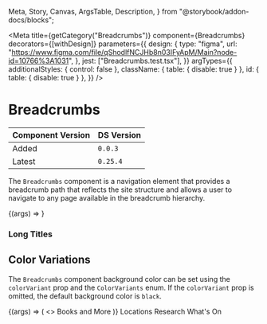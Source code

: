   Meta,
  Story,
  Canvas,
  ArgsTable,
  Description,
} from "@storybook/addon-docs/blocks";


<Meta
  title={getCategory("Breadcrumbs")}
  component={Breadcrumbs}
  decorators={[withDesign]}
  parameters={{
    design: {
      type: "figma",
      url:
        "https://www.figma.com/file/qShodlfNCJHb8n03IFyApM/Main?node-id=10766%3A1031",
    },
    jest: ["Breadcrumbs.test.tsx"],
  }}
  argTypes={{
    additionalStyles: { control: false },
    className: { table: { disable: true } },
    id: { table: { disable: true } },
  }}
/>

# Breadcrumbs

| Component Version | DS Version |
| ----------------- | ---------- |
| Added             | `0.0.3`    |
| Latest            | `0.25.4`   |

<Description of={Breadcrumbs} />

The `Breadcrumbs` component is a navigation element that provides a breadcrumb path that reflects the site structure and allows a user to navigate to any page available in the breadcrumb hierarchy.

<Canvas withToolbar>
  <Story
    name="Breadcrumbs Props"
    args={{
      breadcrumbsData: [
        { url: "#", text: "Parent" },
        { url: "#", text: "Child" },
        { url: "#", text: "Grandchild" },
      ],
      id: "init-breadcrumbs",
    }}
  >
    {(args) => <Breadcrumbs {...args} />}
  </Story>
</Canvas>

<ArgsTable story="Breadcrumbs Props" />

### Long Titles

<Canvas>
  <DSProvider>
    <Breadcrumbs
      breadcrumbsData={[
        { url: "#", text: "Parent with a Long Name" },
        { url: "#", text: "Child with an Even Longer Name" },
        {
          url: "#",
          text: "Grandchild with an Exceptionally Long Name",
        },
        {
          url: "#",
          text:
            "Great-Grandchild with the Longest Name That Will Wrap onto the Second Line of the Breadcrumb Component Under the Right Circumstances",
        },
      ]}
    />
  </DSProvider>
</Canvas>

## Color Variations

The `Breadcrumbs` component background color can be set using the `colorVariant` prop and the `ColorVariants` enum. If the `colorVariant` prop is omitted, the default background color is `black`.

<Canvas>
  <Story
    name="Color Variations"
    args={{
      colorVariant: ColorVariants.BooksAndMore,
    }}
  >
    {(args) => (
      <>
        <Heading level={HeadingLevels.Three}>Books and More</Heading>
        <Breadcrumbs
          breadcrumbsData={[
            { url: "#", text: "Parent" },
            { url: "#", text: "Child" },
            {
              url: "#",
              text: "Grandchild",
            },
          ]}
          colorVariant={args.colorVariant}
        />
      </>
    )}
  </Story>
</Canvas>

<Canvas>
  <DSProvider>
    <Heading level={HeadingLevels.Three}>Locations</Heading>
    <Breadcrumbs
      breadcrumbsData={[
        { url: "#", text: "Parent" },
        { url: "#", text: "Child" },
        {
          url: "#",
          text: "Grandchild",
        },
      ]}
      colorVariant={ColorVariants.Locations}
    />
  </DSProvider>
</Canvas>

<Canvas>
  <DSProvider>
    <Heading level={HeadingLevels.Three}>Research</Heading>
    <Breadcrumbs
      breadcrumbsData={[
        { url: "#", text: "Parent" },
        { url: "#", text: "Child" },
        {
          url: "#",
          text: "Grandchild",
        },
      ]}
      colorVariant={ColorVariants.Research}
    />
  </DSProvider>
</Canvas>

<Canvas>
  <DSProvider>
    <Heading level={HeadingLevels.Three}>What's On</Heading>
    <Breadcrumbs
      breadcrumbsData={[
        { url: "#", text: "Parent" },
        { url: "#", text: "Child" },
        {
          url: "#",
          text: "Grandchild",
        },
      ]}
      colorVariant={ColorVariants.WhatsOn}
    />
  </DSProvider>
</Canvas>
